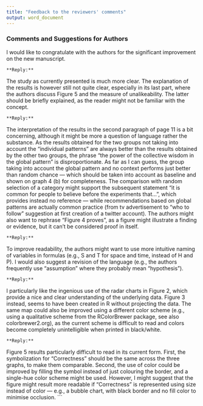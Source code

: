 ```yaml
---
title: "Feedback to the reviewers' comments"
output: word_document
---
```




### Comments and Suggestions for Authors 

I would like to congratulate with the authors for the significant improvement on the new manuscript. 
```
**Reply:**

```
The study as currently presented is much more clear. The explanation of the results is however still not quite clear, especially in its last part, where the authors discuss Figure 5 and the measure of unalikeability. The latter should be briefly explained, as the reader might not be familiar with the concept. 
```
**Reply:**

```
The interpretation of the results in the second paragraph of page 11 is a bit concerning, although it might be more a question of language rather the substance. As the results obtained for the two groups not taking into account the “individual patterns” are always better than the results obtained by the other two groups, the phrase “the power of the collective wisdom in the global pattern” is disproportionate. As far as I can guess, the group taking into account the global pattern and no context performs just better than random chance — which should be taken into account as baseline and shown on graph 4 (b) for completeness. The comparison with random selection of a category might support the subsequent statement “it is common for people to believe before the experiments that…”, which provides instead no reference — while recommendations based on global patterns are actually common practice (from tv advertisement to “who to follow” suggestion at first creation of a twitter account). The authors might also want to rephrase “Figure 4 proves”, as a figure might illustrate a finding or evidence, but it can’t be considered proof in itself.
```
**Reply:**

```
To improve readability, the authors might want to use more intuitive naming of variables in formulas (e.g., S and T for space and time, instead of H and P). I would also suggest a revision of the language (e.g., the authors frequently use “assumption” where they probably mean “hypothesis”).
```
**Reply:**

```
I particularly like the ingenious use of the radar charts in Figure 2, which provide a nice and clear understanding of the underlying data. Figure 3 instead, seems to have been created in R without projecting the data. The same map could also be improved using a different color scheme (e.g., using a qualitative scheme from the RColorBrewer package, see also colorbrewer2.org), as the current scheme is difficult to read and colors become completely unintelligible when printed in black/white. 
```
**Reply:**

```
Figure 5 results particularly difficult to read in its current form. First, the symbolization for “Correctness” should be the same across the three graphs, to make them comparable. Second, the use of color could be improved by filling the symbol instead of just colouring the border, and a single-hue color scheme might be used. However, I might suggest that the figure might result more readable if “Correctness” is represented using size instead of color — e.g., a bubble chart, with black border and no fill color to minimise occlusion.
```
